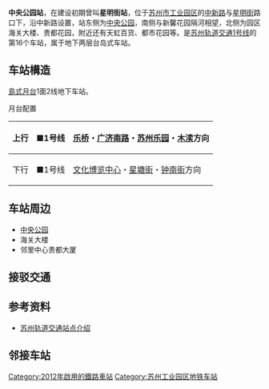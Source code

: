 {{NoteTA |G1=Railway |G2=Transport}}
{{Otheruses|中央公園站}}
{{Station Infobox
|name = 中央公园
|eng_name = Zhongyanggongyuan
|linecolour = #{{苏州地铁标志色|1}}
|Image = Central Park Station (Suzhou).jpg
|structure = 地下车站
|country = {{PRC}}
|borough = [[江苏省|江苏省]][[苏州市|苏州市]][[苏州工业园区|工业园区]][[苏州工业园区直属镇|直属镇]]
|address = [[苏州大道西|苏州大道西]]与[[星明街|星明街]]交叉口西侧地底
|line = {{苏州轨道交通路线标志|1|full}}
|platforms = 1个[[岛式站台|岛式站台]]
|exits = 3组5个
|opened = 2012年4月28日
|first =
{{苏州轨道交通路线标志|1|short}}
: 往[[钟南街站|钟南街]]：6:11
: 往[[木渎站|木渎]]：6:02
|last = 
{{苏州轨道交通路线标志|1|short}}
: 周一至四往钟南街：23:06
: 周五至日往钟南街：23:45
: 周一至四往木渎：22:52
: 周五至日往木渎：23:28
}}

'''中央公园站'''，在建设初期曾叫'''星明街站'''，位于[[苏州市|苏州市]][[苏州工业园区|工业园区]]的[[中新路|中新路]]与[[星明街|星明街]]路口下，沿中新路设置，站东侧为[[中央公园_(苏州)|中央公园]]，南侧与新馨花园隔河相望，北侧为园区海关大楼、贵都花园，附近还有天虹百货、都市花园等。是[[苏州轨道交通1号线|苏州轨道交通1号线]]的第16个车站，属于地下两层台岛式车站。

== 车站構造 ==
[[島式月台|島式月台]]1面2线地下车站。
; 月台配置
{| border="1" cellspacing="0" cellpadding="3" frame="hsides" rules="rows"
|-
! 上行
| <span style="color:#{{苏州地铁标志色|1}};">■</span>1号线
| [[乐桥站|乐桥]]・[[广济南路站|广济南路]]・[[苏州乐园站|苏州乐园]]・[[木渎站|木渎]]方向
|-
! 下行
| <span style="color:#{{苏州地铁标志色|1}};">■</span>1号线
| [[文化博览中心站|文化博览中心]]・[[星塘街站|星塘街]]・[[钟南街站|钟南街]]方向
|}

==车站周边==
*[[中央公园_(苏州)|中央公园]]
*海关大楼
*邻里中心贵都大厦

==接驳交通==
{{苏州公交线路简单列表|station=海关大楼（近1a、1b、3出口）|32|178|200南|200北|307|814}}
{{苏州公交线路简单列表|station=海关大楼东（近2a、2b出口）|307}}

==参考资料==
*[https://web.archive.org/web/20120713013615/http://www.sz-mtr.com/xlghindex.jsp 苏州轨道交通站点介绍]

==邻接车站==
{{s-rail-start}}
{{s-rail|title=SuzhouRT}}
{{s-line new|system=SuzhouRT|line=1|previous=东环路|next=星海广场}}
{{s-end}}

{{Szmetro-stub}}
{{苏州轨道交通1号线车站}}
[[Category:2012年啟用的鐵路車站|Category:2012年啟用的鐵路車站]]
[[Category:苏州工业园区地铁车站|Category:苏州工业园区地铁车站]]